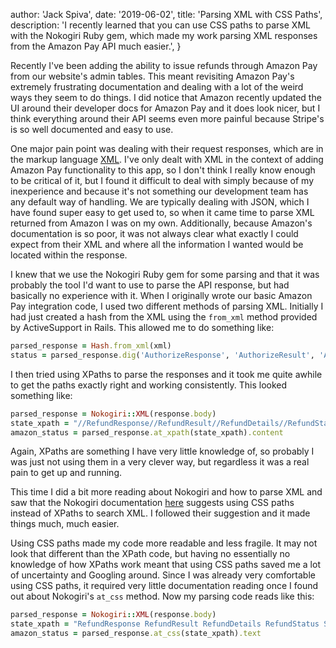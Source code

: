 
  author: 'Jack Spiva',
  date: '2019-06-02',
  title: 'Parsing XML with CSS Paths',
  description:
    'I recently learned that you can use CSS paths to parse XML with the Nokogiri Ruby gem, which made my work parsing XML responses from the Amazon Pay API much easier.',
}


Recently I've been adding the ability to issue refunds through Amazon Pay from our website's admin tables. This meant revisiting Amazon Pay's extremely frustrating documentation and dealing with a lot of the weird ways they seem to do things. I did notice that Amazon recently updated the UI around their developer docs for Amazon Pay and it does look nicer, but I think everything around their API seems even more painful because Stripe's is so well documented and easy to use.

One major pain point was dealing with their request responses, which are in the markup language [XML](https://en.wikipedia.org/wiki/XML). I've only dealt with XML in the context of adding Amazon Pay functionality to this app, so I don't think I really know enough to be critical of it, but I found it difficult to deal with simply because of my inexperience and because it's not something our development team has any default way of handling. We are typically dealing with JSON, which I have found super easy to get used to, so when it came time to parse XML returned from Amazon I was on my own. Additionally, because Amazon's documentation is so poor, it was not always clear what exactly I could expect from their XML and where all the information I wanted would be located within the response.

I knew that we use the Nokogiri Ruby gem for some parsing and that it was probably the tool I'd want to use to parse the API response, but had basically no experience with it. When I originally wrote our basic Amazon Pay integration code, I used two different methods of parsing XML. Initially I had just created a hash from the XML using the `from_xml` method provided by ActiveSupport in Rails. This allowed me to do something like:

```ruby
parsed_response = Hash.from_xml(xml)
status = parsed_response.dig('AuthorizeResponse', 'AuthorizeResult', 'AuthorizationDetails', 'AuthorizationStatus')
```

I then tried using XPaths to parse the responses and it took me quite awhile to get the paths exactly right and working consistently. This looked something like:

```ruby
parsed_response = Nokogiri::XML(response.body)
state_xpath = "//RefundResponse//RefundResult//RefundDetails//RefundStatus//State"
amazon_status = parsed_response.at_xpath(state_xpath).content
```

Again, XPaths are something I have very little knowledge of, so probably I was just not using them in a very clever way, but regardless it was a real pain to get up and running.

This time I did a bit more reading about Nokogiri and how to parse XML and saw that the Nokogiri documentation [here](https://nokogiri.org/tutorials/searching_a_xml_html_document.html) suggests using CSS paths instead of XPaths to search XML. I followed their suggestion and it made things much, much easier.

Using CSS paths made my code more readable and less fragile. It may not look that different than the XPath code, but having no essentially no knowledge of how XPaths work meant that using CSS paths saved me a lot of uncertainty and Googling around. Since I was already very comfortable using CSS paths, it required very little documentation reading once I found out about Nokogiri's `at_css` method. Now my parsing code reads like this:

```ruby
parsed_response = Nokogiri::XML(response.body)
state_xpath = "RefundResponse RefundResult RefundDetails RefundStatus State"
amazon_status = parsed_response.at_css(state_xpath).text
```
